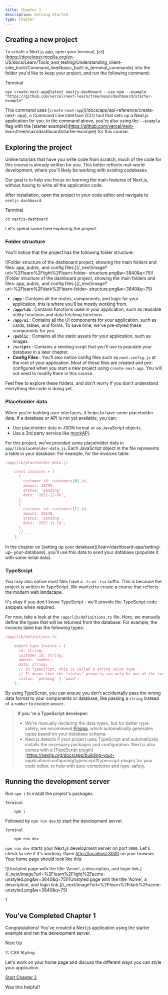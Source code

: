```yaml
---
title: Chapter 1
description: Getting Started
type: Chapter
---
```


## Creating a new project

To create a Next.js app, open your terminal,
[`cd`](https://developer.mozilla.org/en-
US/docs/Learn/Tools_and_testing/Understanding_client-
side_tools/Command_line#basic_built-in_terminal_commands) into the folder
you'd like to keep your project, and run the following command:

Terminal

    npx create-next-app@latest nextjs-dashboard --use-npm --example "https://github.com/vercel/next-learn/tree/main/dashboard/starter-example"

This command uses [`create-next-app`](/docs/app/api-reference/create-next-
app), a Command Line Interface (CLI) tool that sets up a Next.js application
for you. In the command above, you're also using the `--example` flag with the
[starter example](https://github.com/vercel/next-
learn/tree/main/dashboard/starter-example) for this course.

## Exploring the project

Unlike tutorials that have you write code from scratch, much of the code for
this course is already written for you. This better reflects real-world
development, where you'll likely be working with existing codebases.

Our goal is to help you focus on learning the main features of Next.js,
without having to write _all_ the application code.

After installation, open the project in your code editor and navigate to
`nextjs-dashboard`.

Terminal

    cd nextjs-dashboard

Let's spend some time exploring the project.

### Folder structure

You'll notice that the project has the following folder structure:

![Folder structure of the dashboard project, showing the main folders and
files: app, public, and config
files.](/\_next/image?url=%2Flearn%2Flight%2Flearn-folder-
structure.png&w=3840&q=75)![Folder structure of the dashboard project, showing
the main folders and files: app, public, and config
files.](/\_next/image?url=%2Flearn%2Fdark%2Flearn-folder-
structure.png&w=3840&q=75)

- **`/app`** : Contains all the routes, components, and logic for your application, this is where you'll be mostly working from.
- **`/app/lib`** : Contains functions used in your application, such as reusable utility functions and data fetching functions.
- **`/app/ui`** : Contains all the UI components for your application, such as cards, tables, and forms. To save time, we've pre-styled these components for you.
- **`/public`** : Contains all the static assets for your application, such as images.
- **`/scripts`** : Contains a seeding script that you'll use to populate your database in a later chapter.
- **Config Files** : You'll also notice config files such as `next.config.js` at the root of your application. Most of these files are created and pre-configured when you start a new project using `create-next-app`. You will not need to modify them in this course.

Feel free to explore these folders, and don't worry if you don't understand
everything the code is doing yet.

### Placeholder data

When you're building user interfaces, it helps to have some placeholder data.
If a database or API is not yet available, you can:

- Use placeholder data in JSON format or as JavaScript objects.
- Use a 3rd party service like [mockAPI](https://mockapi.io/).

For this project, we've provided some placeholder data in
`app/lib/placeholder-data.js`. Each JavaScript object in the file represents a
table in your database. For example, for the invoices table:

```js
/app/lib/placeholder-data.js

    const invoices = [
      {
        customer_id: customers[0].id,
        amount: 15795,
        status: 'pending',
        date: '2022-12-06',
      },
      {
        customer_id: customers[1].id,
        amount: 20348,
        status: 'pending',
        date: '2022-11-14',
      },
      // ...
    ];
```

In the chapter on [setting up your database](/learn/dashboard-app/setting-up-
your-database), you'll use this data to _seed_ your database (populate it with
some initial data).

### TypeScript

You may also notice most files have a `.ts` or `.tsx` suffix. This is because
the project is written in TypeScript. We wanted to create a course that
reflects the modern web landscape.

It's okay if you don't know TypeScript - we'll provide the TypeScript code
snippets when required.

For now, take a look at the `/app/lib/definitions.ts` file. Here, we manually
define the types that will be returned from the database. For example, the
invoices table has the following types:

```js
/app/lib/definitions.ts

    export type Invoice = {
      id: string;
      customer_id: string;
      amount: number;
      date: string;
      // In TypeScript, this is called a string union type.
      // It means that the "status" property can only be one of the two strings: 'pending' or 'paid'.
      status: 'pending' | 'paid';
    };
```

By using TypeScript, you can ensure you don't accidentally pass the wrong data
format to your components or database, like passing a `string` instead of a
`number` to invoice `amount`.

> **If you 're a TypeScript developer:**
>
> - We're manually declaring the data types, but for better type-safety, we
>   recommend [Prisma](https://www.prisma.io/), which automatically generates
>   types based on your database schema.
> - Next.js detects if your project uses TypeScript and automatically
>   installs the necessary packages and configuration. Next.js also comes with a
>   [TypeScript plugin](https://nextjs.org/docs/app/building-your-
>   application/configuring/typescript#typescript-plugin) for your code editor,
>   to help with auto-completion and type-safety.

## Running the development server

Run `npm i` to install the project's packages.

```shel
Terminal

    npm i
```

Followed by `npm run dev` to start the development server.

```shel
Terminal

    npm run dev
```

`npm run dev` starts your Next.js development server on port `3000`. Let's
check to see if it's working. Open
[http://localhost:3000](http://localhost:3000/) on your browser. Your home
page should look like this:

![Unstyled page with the title 'Acme', a description, and login
link.](/\_next/image?url=%2Flearn%2Flight%2Facme-
unstyled.png&w=3840&q=75)![Unstyled page with the title 'Acme', a description,
and login link.](/\_next/image?url=%2Flearn%2Fdark%2Facme-
unstyled.png&w=3840&q=75)

1

## You've Completed Chapter 1

Congratulations! You've created a Next.js application using the starter
example and ran the development server.

Next Up

2: CSS Styling

Let's work on your home page and discuss the different ways you can style your
application.

[Start Chapter 2](/learn/dashboard-app/css-styling)

Was this helpful?
